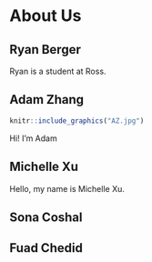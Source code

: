 # About Us


## Ryan Berger

Ryan is a student at Ross.

## Adam Zhang

```r
knitr::include_graphics("AZ.jpg")
```

Hi! I'm Adam 

## Michelle Xu

Hello, my name is Michelle Xu. 

## Sona Coshal

## Fuad Chedid

